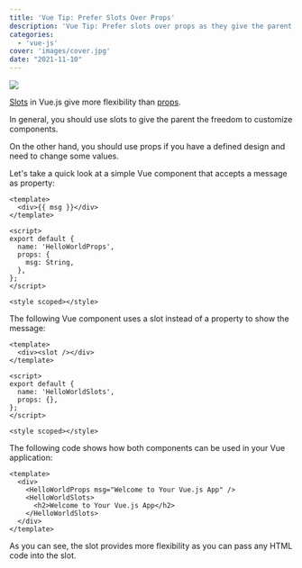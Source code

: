 ```yaml
---
title: 'Vue Tip: Prefer Slots Over Props'
description: 'Vue Tip: Prefer slots over props as they give the parent the freedom to customize components.'
categories:
  - 'vue-js'
cover: 'images/cover.jpg'
date: "2021-11-10"
---
```


![](./images/cover.jpg)

[Slots](https://v3.vuejs.org/guide/component-slots.html#slots) in Vue.js give more flexibility than [props](https://v3.vuejs.org/guide/component-props.html#props).

In general, you should use slots to give the parent the freedom to customize components.

On the other hand, you should use props if you have a defined design and need to change some values.

Let's take a quick look at a simple Vue component that accepts a message as property:

```vue
<template>
  <div>{{ msg }}</div>
</template>

<script>
export default {
  name: 'HelloWorldProps',
  props: {
    msg: String,
  },
};
</script>

<style scoped></style>
```

The following Vue component uses a slot instead of a property to show the message:

```vue
<template>
  <div><slot /></div>
</template>

<script>
export default {
  name: 'HelloWorldSlots',
  props: {},
};
</script>

<style scoped></style>
```

The following code shows how both components can be used in your Vue application:

```vue
<template>
  <div>
    <HelloWorldProps msg="Welcome to Your Vue.js App" />
    <HelloWorldSlots>
      <h2>Welcome to Your Vue.js App</h2>
    </HelloWorldSlots>
  </div>
</template>
```

As you can see, the slot provides more flexibility as you can pass any HTML code into the slot.
